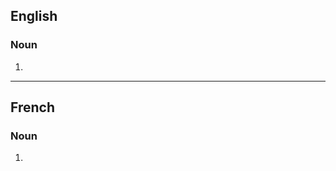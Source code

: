 {{also|Thermostats}}

==English==

===Noun===
{{head|en|noun form}}

# {{plural of|thermostat|lang=en}}

----

==French==

===Noun===
{{head|fr|noun plural form|g=m}}

# {{plural of|thermostat|lang=fr}}